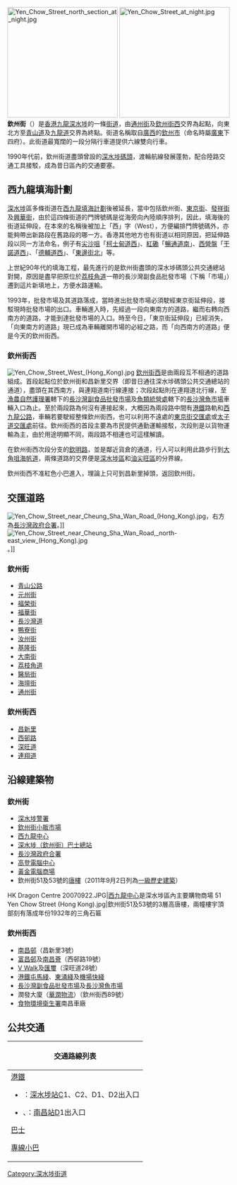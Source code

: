 {{Infobox Hong Kong Road
| 中文街道名稱 = 欽州街
| 英文街道名稱 = Yen Chow Street
| 圖片         = File:Yen Chow Street 200907.jpg
| 圖片寬度     = 
| 圖片說明     = 欽州街鄰近[[元州街|元州街]]路段
| 隸屬幹線     = 
| 路段總長度   = 860m
| 車速限制     = 
| 行車線數量   = 6線雙程
| 所在地區     = [[九龍|九龍]][[深水埗區|深水埗區]]
| 起點         = 欽州街西及昌新里交界
| 終點         = [[青山道|青山道]]及九龍道交界
| 道路命名日期 =
| 命名文件     = 
| 道路動工日期 = 
| 道路興建計劃 = 
| 道路舊名資料 = 
| 通車日期     = 
| 收費         = 
}}
{{Infobox Hong Kong Road
|   中文街道名稱    =  欽州街西
|   英文街道名稱    =  Yen Chow Street West
|   圖片    =  File:Yen Chow Street West.JPG
|   圖片說明    = 欽州街西的西南段
|   路段總長度    =  560m
|   車速限制    =  
|   行車線數量    =  6線雙程（昌新里至連翔道一段）<br/>3線雙程（連翔道至長沙灣魚市場一段）
|   所在地區    =  [[九龍|九龍]][[深水埗|深水埗]]
|   起點    =  欽州街及昌新里交界
|   終點    =  [[長沙灣魚市場|長沙灣魚市場]]
|   道路命名日期    =  
|   命名文件    =  
|   道路動工日期    =  
|   道路興建計劃    =  
|   道路舊名資料    =  
|   通車日期    = 
}}
[[File:Yen_Chow_Street_north_section_at_night.jpg|250px]]
[[File:Yen_Chow_Street_at_night.jpg|250px]]
'''欽州街'''（{{lang-en|'''Yen Chow Street'''}}）是[[香港|香港]][[九龍|九龍]][[深水埗|深水埗]]的一條[[街道|街道]]，由[[通州街|通州街]]及[[欽州街#欽州街西|欽州街西]]交界為起點，向東北方至[[青山道|青山道]]及[[九龍道|九龍道]]交界為終點。街道名稱取自[[廣西|廣西]]的[[欽州市|欽州市]]（命名時屬[[廣東|廣東]]下四府）。此街道最寬闊的一段分隔行車道提供六線雙向行車。

1990年代前，欽州街道盡頭曾設的[[深水埗碼頭|深水埗碼頭]]，渡輪航線發展蓬勃，配合陸路交通工具接駁，成為昔日區內的交通要塞。

== 西九龍填海計劃 ==
[[深水埗|深水埗]]區多條街道在[[西九龍填海計劃|西九龍填海計劃]]後被延長，當中包括欽州街、[[東京街|東京街]]、[[發祥街|發祥街]]及[[興華街|興華街]]，由於這四條街道的門牌號碼是從海旁向內陸順序排列，因此，填海後的街道延伸段，在本來的名稱後被加上「西」字（West），方便編排門牌號碼外，亦能夠帶出新路段在舊路段的哪一方。香港其他地方也有街道以相同原因，把延伸路段以同一方法命名，例子有[[尖沙咀|尖沙咀]]「[[柯士甸道西|柯士甸道西]]」、[[紅磡|紅磡]]「[[暢通道南|暢通道南]]」、[[西營盤|西營盤]]「[[干諾道西|干諾道西]]」、「[[德輔道西|德輔道西]]」、「[[東邊街北|東邊街北]]」等。

上世紀90年代的填海工程，最先進行的是欽州街盡頭的深水埗碼頭公共交通總站對開，原因是盡早把原位於[[荔枝角道|荔枝角道]]一帶的長沙灣副食品批發市場（下稱「市場」）遷到這片新填地上，方便水路運輸。

1993年，批發市場及其道路落成，當時進出批發市場必須駛經東京街延伸段，接駁現時批發市場的出口。車輛進入時，先經過一段向東南方的道路，繼而右轉向西南方的道路，才能到達批發市場的入口。時至今日，「東京街延伸段」已經消失，「向東南方的道路」現已成為車輛離開市場的必經之路，而「向西南方的道路」便是今天的欽州街西。

=== 欽州街西 ===
[[File:Yen_Chow_Street_West_(Hong_Kong).jpg|thumb]]
[[欽州街西|欽州街西]]是由兩段互不相通的道路組成。首段起點位於欽州街和昌新里交界（即昔日通往深水埗碼頭公共交通總站的通道），盡頭在其西南方，與連翔道南行線連接；次段起點則在連翔道北行線，至[[漁農自然護理署|漁農自然護理署]]轄下的[[長沙灣副食品批發市場|長沙灣副食品批發市場]]及[[魚類統營處|魚類統營處]]轄下的[[長沙灣魚市場|長沙灣魚市場]]車輛入口為止。至於兩段路為何沒有連接起來，大概因為兩段路中間有[[港鐵|港鐵]]路軌和[[西九龍公路|西九龍公路]]，車輛若要駛經整條欽州街西，也可以利用不遠處的[[東京街交匯處|東京街交匯處]]或[[太子道交匯處|太子道交匯處]]前往。欽州街西的首段主要為市民提供通勤運輸接駁，次段則是以貨物運輸為主，由於用途明顯不同，兩段路不相連也可這樣解讀。

在欽州街西次段分支的[[欽明路|欽明路]]，並是鄰近貨倉的通道，行人可以利用此路步行到[[大角咀|大角咀]][[海帆道|海帆道]]，兩條道路的交界便是[[深水埗區|深水埗區]]和[[油尖旺區|油尖旺區]]的分界線。

欽州街西不准紅色小巴進入，理論上只可到昌新里掉頭，返回欽州街。

== 交匯道路 ==
[[File:Yen_Chow_Street_near_Cheung_Sha_Wan_Road_(Hong_Kong).jpg|thumb]]，右方為[[長沙灣政府合署|長沙灣政府合署]]。]]
[[File:Yen_Chow_Street_near_Cheung_Sha_Wan_Road,_north-east_view_(Hong_Kong).jpg|thumb]]。]]
=== 欽州街 ===
*[[青山公路|青山公路]]
*[[元州街|元州街]]
*[[福榮街|福榮街]]
*[[福華街|福華街]]
*[[長沙灣道|長沙灣道]]
*[[鴨寮街|鴨寮街]]
*[[汝州街|汝州街]]
*[[基隆街_(香港)|基隆街]]
*[[大南街|大南街]]
*[[荔枝角道|荔枝角道]]
*[[醫局街|醫局街]]
*[[海壇街|海壇街]]
*[[通州街|通州街]]

=== 欽州街西 ===
*[[昌新里|昌新里]]
*[[西邨路|西邨路]]
*[[深旺道|深旺道]]
*[[連翔道|連翔道]]

== 沿線建築物 ==
=== 欽州街 ===
* [[深水埗警署|深水埗警署]]
* [[欽州街小販市場|欽州街小販市場]]
* [[西九龍中心|西九龍中心]]
* [[深水埗（欽州街）巴士總站|深水埗（欽州街）巴士總站]]
* [[長沙灣政府合署|長沙灣政府合署]]
* [[高登電腦中心|高登電腦中心]]
* [[黃金電腦商場|黃金電腦商場]]
* 欽州街51及53號的[[唐樓|唐樓]]（2011年9月2日列為[[香港一級歷史建築列表|一級歷史建築]]）
<gallery>
HK Dragon Centre 20070922.JPG|[[西九龍中心|西九龍中心]]是深水埗區內主要購物商場
51 Yen Chow Street (Hong Kong).jpg|欽州街51及53號的3層高唐樓，兩幢樓宇頂部刻有落成年份1932年的三角石匾
</gallery>

=== 欽州街西 ===
* [[南昌邨|南昌邨]]（昌新里3號）
* [[富昌邨|富昌邨]]及[[南昌薈|南昌薈]]（西邨路19號）
* [[V_Walk|V Walk]]及[[匯璽|匯璽]]（深旺道28號）
* [[港鐵|港鐵]][[屯馬綫|屯馬綫]]、[[東涌綫|東涌綫]]及[[機場快綫_(港鐵)|機場快綫]]
* [[長沙灣副食品批發市場|長沙灣副食品批發市場]]及[[長沙灣魚市場|長沙灣魚市場]]
* 潤發大廈（[[華潤物流|華潤物流]]）（欽州街西89號）
* [[食物環境衛生署|食物環境衛生署]]南昌車廠

== 公共交通 ==
{| class="mw-collapsible mw-collapsed wikitable" style="background:white; margin: 0 auto; width: auto;"  
! 交通路線列表
|-
|
;[[港鐵|港鐵]]
*{{港鐵路線標誌|TWL}}：[[深水埗站|深水埗站]]C1、C2、D1、D2出入口
*{{港鐵路線標誌|TCL}}、{{港鐵路線標誌|TML}}：[[南昌站_(香港)|南昌站]]D1出入口 
;[[香港巴士|巴士]]
{{九龍新界巴士簡單列表|2|2A|2F|2X|12A|18|31B|33A|36A|36B|37|41|42|43C|44|45|46|52X|58X|59X|60X|67X|68X|69X|72|86C|98C|98S|214|214P|234X|238X|265B|270B|270D|272E|286C|286P|286X|296C|296P|702|702B|702S|796C|796E|N214|N241}}
{{過海隧道巴士簡單列表|102|102P|112|117|118|118P|171|171A|171P|904|905|914|914X|970|970X|N118|N122|N171|X970}}
{{大嶼山巴士簡單列表|1R|A20|E21|E21A|E21C|N21|N21A|NA20}}
;[[香港小巴|專線小巴]]
{{九龍專線小巴簡單列表|42|45B|45M|75|75A|75B}}
|}

{{commonscat|Yen Chow Street}}
{{Coord|22.33128|114.16089|display=title}}

[[Category:深水埗街道|Category:深水埗街道]]